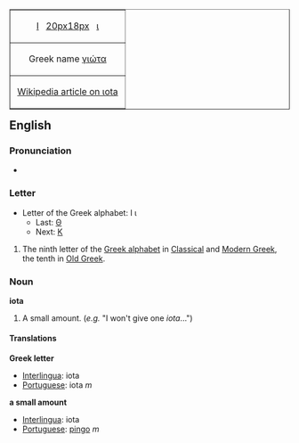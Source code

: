 <table align="right"  border="1" cellpadding="2" cellspacing="0">
  <tr align="center">
    <td>[[Ι]]&nbsp;&nbsp; [[image:Greek_uc_iota.png|20px]][[image:Greek_lc_iota.png|18px]] &nbsp;&nbsp;[[ι]]</td>
    </tr>
  <tr align="center">
    <td>Greek name [[γιώτα]]</td>
    </tr>
  <tr align="center">
    <td>&nbsp;[[w:Ιοta|Wikipedia article on ιοta]]&nbsp;</td>
    </tr>
</table>

==English==
===Pronunciation===
*{{audio|en-us-iota.ogg|Audio (US)}}

===Letter===
*Letter of the Greek alphabet: &#921; &#953;
**Last: [[theta|&#920;]]
**Next: [[kappa|&#922;]]

# The ninth letter of the [[en:Greek alphabet|Greek alphabet]] in [[en:Classical Greek|Classical]] and [[en:Modern Greek|Modern Greek]], the tenth in [[en:Old Greek|Old Greek]].

===Noun===
'''iota'''
#A small amount. (''e.g.'' "I won't give one ''iota''...")

==== Translations ====
'''Greek letter'''
*[[Interlingua]]: iota
*[[Portuguese]]: iota ''m'' 

'''a small amount'''
*[[Interlingua]]: iota
*[[Portuguese]]: [[pingo]] ''m''